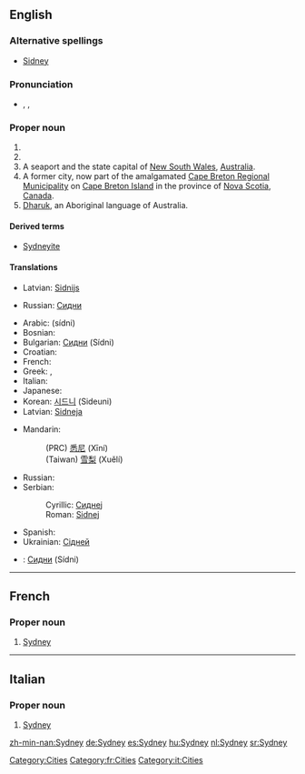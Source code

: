 {{wikipedia}}
==English==

===Alternative spellings===
* {{sense|male given name}} [[Sidney]]

===Pronunciation===
* {{enPR|sĭd'ni}}, {{IPA|/ˈsɪd.ni/}}, {{SAMPA|/"sId.ni/}}

===Proper noun===
{{en-proper noun|Sydneys}}

# {{given name|male}}
# {{given name|female}}
# A seaport and the state capital of [[New South Wales]], [[Australia]].
# A former city, now part of the amalgamated [[Cape Breton Regional Municipality]] on [[Cape Breton Island]] in the province of [[Nova Scotia]], [[Canada]].
# [[Dharuk]], an Aboriginal language of Australia.

====Derived terms====
* {{sense|Australia|Canada}} [[Sydneyite]]

====Translations====
{{trans-top|male given name}}
* Latvian: [[Sidnijs]] {{m}}
{{trans-mid}}
* Russian: [[Сидни]] {{m}}
{{trans-bottom}}

{{trans-top|female given name}}
{{trans-mid}}
{{trans-bottom}}

{{trans-top|in Australia}}
* Arabic: {{Arab|[[سيدني]] ,[[سدني]]}} (sídni) {{m}}
* Bosnian: {{t-|bs|Sidnej|m}}
* Bulgarian: [[Сидни]] (Sídni) {{m}}
* Croatian: {{t-|hr|Sidnej|m}}
* French: {{t-|fr|Sydney}}
* Greek: {{t-|el|Σύδνεϋ|n|tr=Sýdney|sc=Grek}}, {{t-|el|Σίδνεϊ|n|tr=Sídnei|sc=Grek}}
* Italian: {{t-|it|Sydney|f}}
* Japanese: {{t-|ja|シドニー|tr=Shidonii|sc=Jpan}}
* Korean: [[시드니]] (Sideuni)
* Latvian: [[Sidneja]] {{f}}
{{trans-mid}}
* Mandarin:
*: (PRC) [[悉尼]] (Xīní)
*: (Taiwan) [[雪梨]] (Xuělí)
* Russian: {{t+|ru|Сидней|m|sc=Cyrl}}
* Serbian:
*: Cyrillic: [[Сиднеј#Serbian|Сиднеј]] {{m}}
*: Roman: [[Sidnej#Serbian|Sidnej]] {{m}}
* Spanish: {{t+|es|Sydney|f}}
* Ukrainian: [[Сідней]] {{m}}
{{trans-bottom}}

{{trans-top|in Nova Scotia}}
{{trans-mid}}
{{trans-bottom}}

{{trans-see|language|Dharuk}}

{{checktrans}}
* {{ttbc|Bulgarian}}: [[Сидни]] (Sídni) {{m}}

[[Category:Cities]]

----

==French==

===Proper noun===
{{infl|fr|proper noun}}

# [[Sydney#English|Sydney]] {{qualifier|in Australia}}

[[Category:fr:Cities]]

----

==Italian==

===Proper noun===
{{infl|it|proper noun|g=f}} 

# [[Sydney#English|Sydney]] {{qualifier|in Australia}}

[[Category:it:Cities]]

[[zh-min-nan:Sydney]]
[[de:Sydney]]
[[es:Sydney]]
[[hu:Sydney]]
[[nl:Sydney]]
[[sr:Sydney]]